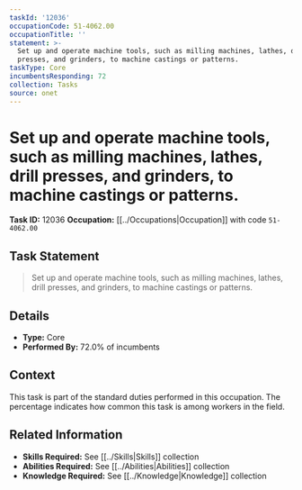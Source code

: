 ```yaml
---
taskId: '12036'
occupationCode: 51-4062.00
occupationTitle: ''
statement: >-
  Set up and operate machine tools, such as milling machines, lathes, drill
  presses, and grinders, to machine castings or patterns.
taskType: Core
incumbentsResponding: 72
collection: Tasks
source: onet
---
```

# Set up and operate machine tools, such as milling machines, lathes, drill presses, and grinders, to machine castings or patterns.

**Task ID:** 12036
**Occupation:** [[../Occupations|Occupation]] with code `51-4062.00`

## Task Statement

> Set up and operate machine tools, such as milling machines, lathes, drill presses, and grinders, to machine castings or patterns.

## Details

- **Type:** Core
- **Performed By:** 72.0% of incumbents

## Context

This task is part of the standard duties performed in this occupation. The percentage indicates how common this task is among workers in the field.

## Related Information

- **Skills Required:** See [[../Skills|Skills]] collection
- **Abilities Required:** See [[../Abilities|Abilities]] collection
- **Knowledge Required:** See [[../Knowledge|Knowledge]] collection
